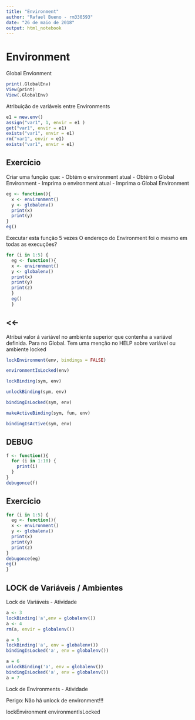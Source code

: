 ```yaml
---
title: "Environment"
author: "Rafael Bueno - rm330593"
date: "26 de maio de 2018"
output: html_notebook
---
```


# Environment

Global Envionment

```r
print(.GlobalEnv)
View(print)
View(.GlobalEnv)
```


Atribuição de variáveis entre Environments


```r
e1 = new.env()
assign("var1", 1, envir = e1 )
get("var1", envir = e1)
exists("var1", envir = e1)
rm("var1", envir = e1)
exists("var1", envir = e1)
```


## Exercício

Criar uma função que:
- Obtém o environment atual
- Obtém o Global Environment
- Imprima o environment atual
- Imprima o Global Environment

```r
eg <- function(){
  x <- environment()
  y <- globalenv()
  print(x)
  print(y)
}
eg()
```

Executar esta função 5 vezes
O endereço do Environment foi o mesmo em todas as execuções?

```r
for (i in 1:5) {
  eg <- function(){
  x <- environment()
  y <- globalenv()
  print(x)
  print(y)
  print(z)
  }
  eg()
  }
```


## <<- 

Atribui valor á variável no ambiente superior que contenha a variável definida. Para no Global.
Tem uma menção no HELP sobre variável ou ambiente locked


```r
lockEnvironment(env, bindings = FALSE)

environmentIsLocked(env)

lockBinding(sym, env)

unlockBinding(sym, env)

bindingIsLocked(sym, env)

makeActiveBinding(sym, fun, env)

bindingIsActive(sym, env)
```


## DEBUG


```r
f <- function(){
  for (i in 1:10) {
    print(i)
  }
}
debugonce(f)
```


## Exercício


```r
for (i in 1:5) {
  eg <- function(){
  x <- environment()
  y <- globalenv()
  print(x)
  print(y)
  print(z)
}
debugonce(eg)
eg()
}
```

## LOCK de Variáveis / Ambientes

Lock de Variáveis - Atividade

```r
a <- 3
lockBinding('a',env = globalenv())
a <- 4
rm(a, envir = globalenv())
```

```r
a = 5
lockBinding('a', env = globalenv())
bindingIsLocked('a', env = globalenv())
```

```r
a = 6
unlockBinding('a', env = globalenv())
bindingIsLocked('a', env = globalenv())
a = 7
```

Lock de Environments - Atividade

Perigo: Não há unlock de environment!!!

lockEnvironment
environmentIsLocked


